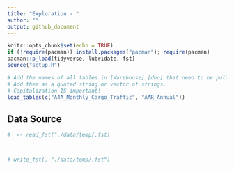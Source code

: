 ```yaml
---
title: "Exploration - "
author: ""
output: github_document
---
```


```r
knitr::opts_chunk$set(echo = TRUE)
if (!require(pacman)) install.packages("pacman"); require(pacman)
pacman::p_load(tidyverse, lubridate, fst)
source("setup.R")

# Add the names of all tables in [Warehouse].[dbo] that need to be pulled
# Add them as a quoted string or vector of strings.
# Capitalization IS important!
load_tables(c("A4A_Monthly_Cargo_Traffic", "AAR_Annual"))
```

## Data Source

```r
#  <- read_fst("./data/temp/.fst)



# write_fst(, "./data/temp/.fst")
```

